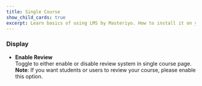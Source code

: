 ```yaml
---
title: Single Course
show_child_cards: true
excerpt: Learn basics of using LMS by Masteriyo. How to install it on your WordPress setup.
---
```


### Display

- **Enable Review**  
  Toggle to either enable or disable review system in single course page.<br />
  **Note**: If you want students or users to review your course, please enable this option.

